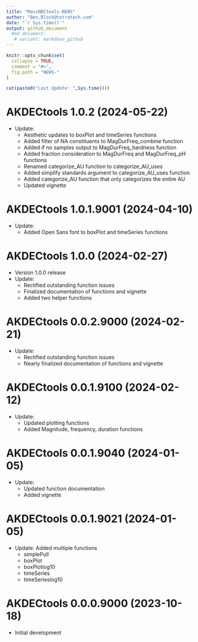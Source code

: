 ```yaml
---
title: "MassNBCtools-NEWS"
author: "Ben.Block@tetratech.com"
date: "`r Sys.time()`"
output: github_document
  #md_document:
   # variant: markdown_github
---
```


<!-- NEWS.md is generated from NEWS.Rmd. Please edit that file -->

```r
knitr::opts_chunk$set(
  collapse = TRUE,
  comment = "#>",
  fig.path = "NEWS-"
)
```

```r
cat(paste0("Last Update: ",Sys.time()))
```

# AKDECtools 1.0.2 (2024-05-22)
-   Update:
    - Aesthetic updates to boxPlot and timeSeries functions
    - Added filter of NA constituents to MagDurFreq_combine function
    - Added if no samples output to MagDurFreq_hardness function
    - Added fraction consideration to MagDurFreq and MagDurFreq_pH functions
    - Renamed categorize_AU function to categorize_AU_uses
    - Added simplify standards argument to categorize_AU_uses function
    - Added categorize_AU function that only categorizes the entire AU
    - Updated vignette
    
# AKDECtools 1.0.1.9001 (2024-04-10)
-   Update: 
    - Added Open Sans font to boxPlot and timeSeries functions
    
# AKDECtools 1.0.0 (2024-02-27)
-   Version 1.0.0 release
-   Update: 
    - Rectified outstanding function issues
    - Finalized documentation of functions and vignette
    - Added two helper functions

# AKDECtools 0.0.2.9000 (2024-02-21)

-   Update: 
    - Rectified outstanding function issues
    - Nearly finalized documentation of functions and vignette
    
# AKDECtools 0.0.1.9100 (2024-02-12)

-   Update: 
    - Updated plotting functions
    - Added Magnitude, frequency, duration functions
    
# AKDECtools 0.0.1.9040 (2024-01-05)

-   Update: 
    - Updated function documentation
    - Added vignette
    
# AKDECtools 0.0.1.9021 (2024-01-05)

-   Update: Added multiple functions
    -   simplePull
    -   boxPlot
    -   boxPlotlog10
    -   timeSeries
    -   timeSerieslog10

# AKDECtools 0.0.0.9000 (2023-10-18)

-   Initial development
